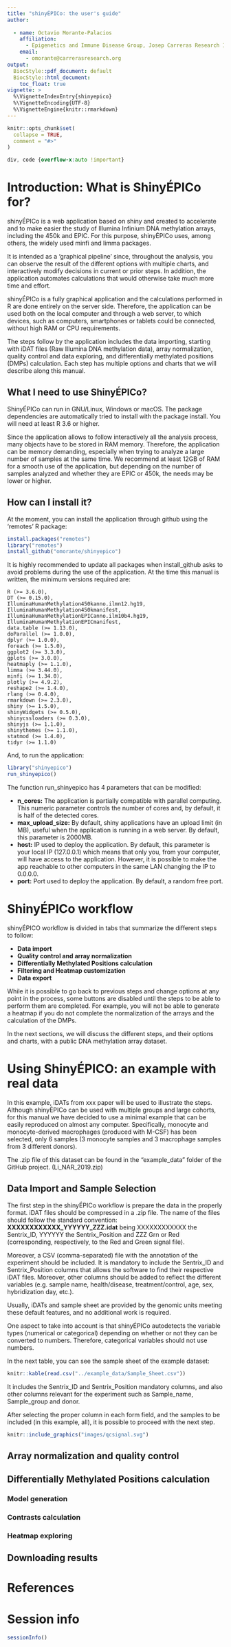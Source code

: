 ```yaml
---
title: "shinyÉPICo: the user's guide"
author:
      
  - name: Octavio Morante-Palacios
    affiliation:
      - Epigenetics and Immune Disease Group, Josep Carreras Research Institute (IJC), 08916 Badalona, Barcelona, Spain and Germans Trias i Pujol Research Institute (IGTP), 08916 Badalona, Barcelona Spain
    email:
      - omorante@carrerasresearch.org
output:
  BiocStyle::pdf_document: default
  BiocStyle::html_document:
    toc_float: true
vignette: >
  %\VignetteIndexEntry{shinyepico}
  %\VignetteEncoding{UTF-8}
  %\VignetteEngine{knitr::rmarkdown}
---
```



```r
knitr::opts_chunk$set(
  collapse = TRUE,
  comment = "#>"
)
```

```css
div, code {overflow-x:auto !important}
```

# Introduction: What is ShinyÉPICo for?

shinyÉPICo is a web application based on shiny and created to accelerate and to make easier the study of Illumina Infinium DNA methylation arrays, including the 450k and EPIC. For this purpose, shinyÉPICo uses, among others, the widely used minfi and limma packages.

It is intended as a 'graphical pipeline' since, throughout the analysis, you can observe the result of the different options with multiple charts, and interactively modify decisions in current or prior steps. In addition, the application automates calculations that would otherwise take much more time and effort.

shinyÉPICo is a fully graphical application and the calculations performed in R are done entirely on the server side. Therefore, the application can be used both on the local computer and through a web server, to which devices, such as computers, smartphones or tablets could be connected, without high RAM or CPU requirements.

The steps follow by the application includes the data importing, starting with iDAT files (Raw Illumina DNA methylation data), array normalization, quality control and data exploring, and differentially methylated positions (DMPs) calculation. Each step has multiple options and charts that we will describe along this manual.

## What I need to use ShinyÉPICo? 

ShinyÉPICo can run in GNU/Linux, Windows or macOS. The package dependencies are automatically tried to install with the package install. You will need at least R 3.6 or higher. 

Since the application allows to follow interactively all the analysis process, many objects have to be stored in RAM memory. Therefore, the application can be memory demanding, especially when trying to analyze a large number of samples at the same time. We recommend at least 12GB of RAM for a smooth use of the application, but depending on the number of samples analyzed and whether they are EPIC or 450k, the needs may be lower or higher.

## How can I install it?

At the moment, you can install the application through github using the 'remotes' R package:

```r
install.packages("remotes")
library("remotes")
install_github("omorante/shinyepico")
```

It is highly recommended to update all packages when install_github asks to avoid problems during the use of the application. At the time this manual is written, the minimum versions required are:

    R (>= 3.6.0),
    DT (>= 0.15.0),
    IlluminaHumanMethylation450kanno.ilmn12.hg19,
    IlluminaHumanMethylation450kmanifest,
    IlluminaHumanMethylationEPICanno.ilm10b4.hg19,
    IlluminaHumanMethylationEPICmanifest,
    data.table (>= 1.13.0),
    doParallel (>= 1.0.0),
    dplyr (>= 1.0.0),
    foreach (>= 1.5.0),
    ggplot2 (>= 3.3.0),
    gplots (>= 3.0.0),
    heatmaply (>= 1.1.0),
    limma (>= 3.44.0),
    minfi (>= 1.34.0),
    plotly (>= 4.9.2),
    reshape2 (>= 1.4.0),
    rlang (>= 0.4.0),
    rmarkdown (>= 2.3.0),
    shiny (>= 1.5.0),
    shinyWidgets (>= 0.5.0),
    shinycssloaders (>= 0.3.0),
    shinyjs (>= 1.1.0),
    shinythemes (>= 1.1.0),
    statmod (>= 1.4.0),
    tidyr (>= 1.1.0)


And, to run the application: 
```r
library("shinyepico")
run_shinyepico()
```

The function run_shinyepico has 4 parameters that can be modified:

* **n_cores:** The application is partially compatible with parallel computing. This numeric parameter controls the number of cores and, by default, it is half of the detected cores. 
* **max_upload_size:** By default, shiny applications have an upload limit (in MB), useful when the application is running in a web server. By default, this parameter is 2000MB.
* **host:** IP used to deploy the application. By default, this parameter is your local IP (127.0.0.1) which means that only you, from your computer, will have access to the application. However, it is possible to make the app reachable to other computers in the same LAN changing the IP to 0.0.0.0.
* **port:** Port used to deploy the application. By default, a random free port.


# ShinyÉPICo workflow

shinyÉPICO workflow is divided in tabs that summarize the different steps to follow:

* **Data import**
* **Quality control and array normalization**
* **Differentially Methylated Positions calculation**
* **Filtering and Heatmap customization**
* **Data export**


While it is possible to go back to previous steps and change options at any point in the process, some buttons are disabled until the steps to be able to perform them are completed. For example, you will not be able to generate a heatmap if you do not complete the normalization of the arrays and the calculation of the DMPs.

In the next sections, we will discuss the different steps, and their options and charts, with a public DNA methylation array dataset.


# Using ShinyÉPICO: an example with real data

In this example, iDATs from xxx paper will be used to illustrate the steps. Although shinyÉPICo can be used with multiple groups and large cohorts, for this manual we have decided to use a minimal example that can be easily reproduced on almost any computer. Specifically, monocyte and monocyte-derived macrophages (produced with M-CSF) has been selected, only 6 samples (3 monocyte samples and 3 macrophage samples from 3 different donors).

The .zip file of this dataset can be found in the "example_data" folder of the GitHub project. (Li_NAR_2019.zip)

## Data Import and Sample Selection

The first step in the shinyÉPICo workflow is prepare the data in the properly format. iDAT files should be compressed in a .zip file. The name of the files should follow the standard convention: **XXXXXXXXXXXX_YYYYYY_ZZZ.idat** being XXXXXXXXXXXX the Sentrix_ID, YYYYYY the Sentrix_Position and ZZZ Grn or Red (corresponding, respectively, to the Red and Green signal file).

Moreover, a CSV (comma-separated) file with the annotation of the experiment should be included. It is mandatory to include the Sentrix_ID and Sentrix_Position columns that allows the software to find their respective iDAT files. Moreover, other columns should be added to reflect the different variables (e.g. sample name, health/disease, treatment/control, age, sex, hybridization day, etc.).

Usually, iDATs and sample sheet are provided by the genomic units meeting these default features, and no additional work is required.

One aspect to take into account is that shinyÉPICo autodetects the variable types (numerical or categorical) depending on whether or not they can be converted to numbers. Therefore, categorical variables should not use numbers.

In the next table, you can see the sample sheet of the example dataset:

```r
knitr::kable(read.csv("../example_data/Sample_Sheet.csv"))
```

It includes the Sentrix_ID and Sentrix_Position mandatory columns, and also other columns relevant for the experiment such as Sample_name, Sample_group and donor. 

After selecting the proper column in each form field, and the samples to be included (in this example, all), it is possible to proceed with the next step.

```r
knitr::include_graphics("images/qcsignal.svg")
```

## Array normalization and quality control

  


## Differentially Methylated Positions calculation

### Model generation
### Contrasts calculation
### Heatmap exploring

## Downloading results


# References
# Session info

```r
sessionInfo()
```

